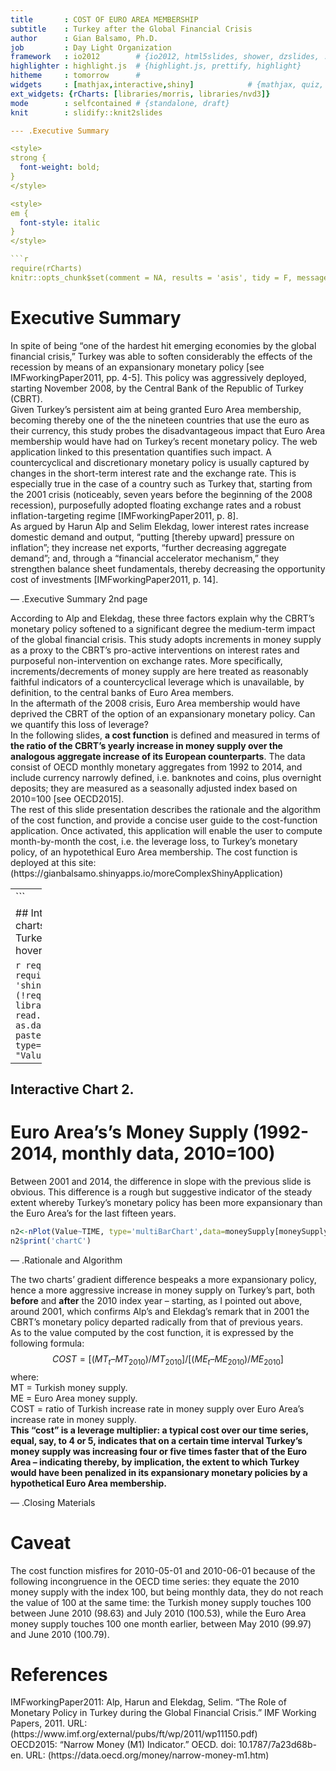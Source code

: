 ```yaml
---
title       : COST OF EURO AREA MEMBERSHIP
subtitle    : Turkey after the Global Financial Crisis
author      : Gian Balsamo, Ph.D.
job         : Day Light Organization
framework   : io2012        # {io2012, html5slides, shower, dzslides, ...}
highlighter : highlight.js  # {highlight.js, prettify, highlight}
hitheme     : tomorrow      # 
widgets     : [mathjax,interactive,shiny]            # {mathjax, quiz, bootstrap}
ext_widgets: {rCharts: [libraries/morris, libraries/nvd3]}
mode        : selfcontained # {standalone, draft}
knit        : slidify::knit2slides

--- .Executive Summary

<style>
strong {
  font-weight: bold;
}
</style>

<style>
em {
  font-style: italic
}
</style>

```r
require(rCharts)
knitr::opts_chunk$set(comment = NA, results = 'asis', tidy = F, message = T) # tidy = F, 
```


# Executive Summary
In spite of being “one of the hardest hit emerging economies by the global financial crisis,” Turkey was able to soften considerably the effects of the recession by means of an expansionary monetary policy [see IMFworkingPaper2011, pp. 4-5]. This policy was aggressively deployed, starting November 2008, by the Central Bank of the Republic of Turkey (CBRT).  
Given Turkey’s persistent aim at being granted Euro Area membership, becoming thereby one of the the nineteen countries that use the euro as their currency, this study probes the disadvantageous impact that Euro Area membership would have had on Turkey’s recent monetary policy. The web application linked to this presentation quantifies such impact. 
A countercyclical and discretionary monetary policy is usually captured by changes in the short-term interest rate and the exchange rate. This is especially true in the case of a country such as Turkey that, starting from the 2001 crisis (noticeably, seven years before the beginning of the 2008 recession), purposefully adopted floating exchange rates and a robust inflation-targeting regime [IMFworkingPaper2011, p. 8].  
As argued by Harun Alp and Selim Elekdag, lower interest rates increase domestic demand and output, “putting [thereby upward] pressure on inflation”; they increase net exports, “further decreasing aggregate demand”; and, through a “financial accelerator mechanism,” they strengthen balance sheet fundamentals, thereby decreasing the opportunity cost of investments [IMFworkingPaper2011, p. 14].  

--- .Executive Summary 2nd page  

According to Alp and Elekdag, these three factors explain why the CBRT’s monetary policy softened to a significant degree the medium-term impact of the global financial crisis.  This study adopts increments in money supply as a proxy to the CBRT’s pro-active interventions on interest rates and purposeful non-intervention on exchange rates. More specifically, increments/decrements of money supply are here treated as reasonably faithful indicators of a countercyclical leverage which is unavailable, by definition, to the central banks of Euro Area members.  
In the aftermath of the 2008 crisis, Euro Area membership would have deprived the CBRT of the option of an expansionary monetary policy.  Can we quantify this loss of leverage?  
In the following slides, **a cost function** is defined and measured in terms of **the ratio of the CBRT’s yearly increase in money supply over the analogous aggregate increase of its European counterparts**. The data consist of OECD monthly monetary aggregates from 1992 to 2014, and include currency narrowly defined, i.e. banknotes and coins, plus overnight deposits; they are measured as a seasonally adjusted index based on 2010=100 [see OECD2015].  
The rest of this slide presentation describes the rationale and the algorithm of the cost function, and provide a concise user guide to the cost-function application. Once activated, this application will enable the user to compute month-by-month the cost, i.e. the leverage loss, to Turkey's monetary policy, of an hypotethical Euro Area membership. The cost function is deployed at this site:
(https://gianbalsamo.shinyapps.io/moreComplexShinyApplication)

---   
```


## Interactive Chart 1.  
# Turkey's Money Supply (1992-2014, monthly data, 2010=100) 
The charts in the next two slides, obtained from these data, plot the increase in money supply for Turkey and the Euro Area from 1992 to 2014, with the 2010 value serving as 100 index. By hovering the cursor over the chart, you can see and compare distinctive monthly values.

```r
require(rCharts)
require(shiny)
require(shinyapps)
require(slidify)
require(slidifyLibraries)
require(reshape2)
require(knitr)
for (package in c('rCharts', 'shiny','shinyapps','slidify','slidifyLibraries','reshape2','knitr')) {
    if (!require(package, character.only=T, quietly=T)) {
        install.packages(package)
        library(package, character.only=T)
    }
}
moneySupply<-read.csv('Turkey_vs_EuroArea.csv',header = TRUE)
moneySupply<-as.data.frame(moneySupply[,c("LOCATION","TIME","Value")])
moneySupply[,"TIME"]<-paste(moneySupply[,"TIME"],"01",sep="-")
n1<-nPlot(Value~TIME, type='multiBarChart',data=moneySupply[moneySupply[,"LOCATION"]=="TUR",c("TIME","LOCATION", "Value")])
n1$print('chartB')
```

--- 

##  Interactive Chart 2.  
# Euro Area's's Money Supply (1992-2014, monthly data, 2010=100)
Between 2001 and 2014, the difference in slope with the previous slide is obvious. This difference is a rough but suggestive indicator of the steady extent whereby Turkey’s monetary policy has been more expansionary than the Euro Area’s for the last fifteen years.   

```r
n2<-nPlot(Value~TIME, type='multiBarChart',data=moneySupply[moneySupply[,"LOCATION"]=="EA19",c("TIME","LOCATION","Value")])
n2$print('chartC')
```

--- .Rationale and Algorithm  

The two charts' gradient difference bespeaks a more expansionary policy, hence a more aggressive increase in money supply on Turkey’s part, both **before** and **after** the 2010 index year – starting, as I pointed out above, around 2001, which confirms Alp’s and Elekdag’s remark that in 2001 the CBRT’s monetary policy departed radically from that of previous years.  
As to the value computed by the cost function, it is expressed by the following formula:  
$$COST = [(MT_{t} – MT_{2010})/MT_{2010}]/[(ME_{t} – ME_{2010})/ME_{2010}]$$
where:  
MT = Turkish money supply.  
ME = Euro Area money supply.  
COST = ratio of Turkish increase rate in money supply over Euro Area’s increase rate in money supply.  
**This “cost” is a leverage multiplier: a typical cost over our time series, equal, say, to 4 or 5, indicates that on a certain time interval Turkey’s money supply was increasing four or five times faster that of the Euro Area – indicating thereby, by implication, the extent to which Turkey would have been penalized in its expansionary monetary policies by a hypothetical Euro Area membership.**  

--- .Closing Materials  

# Caveat  
The cost function misfires for 2010-05-01 and 2010-06-01 because of the following incongruence in the OECD time series: they equate the 2010 money supply with the index 100, but being monthly data, they do not reach the value of 100 at the same time: the Turkish money supply touches 100 between June 2010 (98.63) and July 2010 (100.53), while the Euro Area money supply touches 100 one month earlier, between May 2010 (99.97) and June 2010 (100.79).  

# References
IMFworkingPaper2011: Alp, Harun and Elekdag, Selim. "The Role of Monetary Policy in Turkey during the Global Financial Crisis." IMF Working Papers, 2011. URL: (https://www.imf.org/external/pubs/ft/wp/2011/wp11150.pdf)  
OECD2015: "Narrow Money (M1) Indicator." OECD. doi: 10.1787/7a23d68b-en. URL: (https://data.oecd.org/money/narrow-money-m1.htm)  


